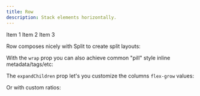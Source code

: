 ```yaml
---
title: Row
description: Stack elements horizontally.
---
```



<Row>
  <Box>Item 1</Box>
  <Box>Item 2</Box>
  <Box>Item 3</Box>
</Row>

Row composes nicely with Split to create split layouts:

<SplitRow />

With the `wrap` prop you can also achieve common "pill" style inline metadata/tags/etc:

<CenterWrappedRow />

The `expandChildren` prop let's you customize the columns `flex-grow` values:

<RowColumns />

Or with custom ratios:

<RowColumnsCustomRatios />
